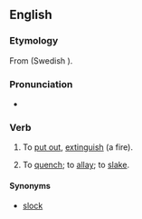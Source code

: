 ==English==

===Etymology===
From {{etyl|non|en}} {{term|slokna|lang=non}} (Swedish {{term|slockna|lang=sv}}).

===Pronunciation===
* {{IPA|/ˈslɒkən/}}

===Verb===
{{en-verb}}

# {{context|transitive|dialectal|lang=en}} To [[put out]], [[extinguish]] (a fire).
# {{context|transitive|dialectal|lang=en}} To [[quench]]; to [[allay]]; to [[slake]].

====Synonyms====
* {{sense|quench}} [[slock]]
